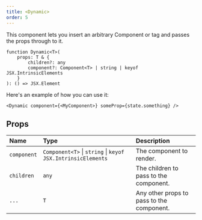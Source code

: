 ```yaml
---
title: <Dynamic>
order: 5
---
```


This component lets you insert an arbitrary Component or tag and passes the props through to it.

```tsx
function Dynamic<T>(
	props: T & {
		children?: any
		component?: Component<T> | string | keyof JSX.IntrinsicElements
	}
): () => JSX.Element
```

Here's an example of how you can use it:

```tsx
<Dynamic component={<MyComponent>} someProp={state.something} />
```

## Props

| Name        | Type                                                        | Description                               |
| :---------- | :---------------------------------------------------------- | :---------------------------------------- |
| `component` | `Component<T>` \| `string` \| `keyof JSX.IntrinsicElements` | The component to render.                  |
| `children`  | `any`                                                       | The children to pass to the component.    |
| `...`       | `T`                                                         | Any other props to pass to the component. |
